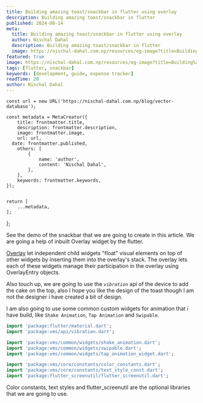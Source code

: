 ```yaml
---
title: Building amazing toast/snackbar in flutter using overlay
description: Building amazing toast/snackbar in flutter
published: 2024-08-14
meta:
  title: Building amazing toast/snackbar in flutter using overlay
  author: Nischal Dahal
  description: Building amazing toast/snackbar in flutter
  image: https://nischal-dahal.com.np/resources/og-image?title=Building%20Expense%20Tracker?&date=2024-08-12
featured: true
image: https://nischal-dahal.com.np/resources/og-image?title=Building%20Expense%20Tracker&date=2024-08-12
tags: [flutter, snackbar]
keywords: [development, guide, expense tracker]
readTime: 20
author: Nischal Dahal
---
```




    const url = new URL('https://nischal-dahal.com.np/blog/vector-database');

    const metadata = MetaCreator({
    	title: frontmatter.title,
    	description: frontmatter.description,
    	image: frontmatter.image,
    	url: url,
      date: frontmatter.published,
    	others: [
    		{
    			name: 'author',
    			content: 'Nischal Dahal',
    		},
    	],
    	keywords: frontmatter.keywords,
    });


    return [
    	...metadata,
    ];

};


<PostHeading
	title={frontmatter.title}
	readingTime={frontmatter.readTime}
	tags={frontmatter.tags}
	keywords={frontmatter.keywords}
	date={frontmatter.published}
	author={frontmatter.author}
/>

See the demo of the snackbar that we are going to create in this article. We are
going a help of inbuilt Overlay widget by the flutter.

[Overlay](https://api.flutter.dev/flutter/widgets/Overlay-class.html) let
independent child widgets "float" visual elements on top of other widgets by
inserting them into the overlay's stack. The overlay lets each of these widgets
manage their participation in the overlay using OverlayEntry objects.

Also touch up, we are going to use the _`vibration`_ api of the device to add
the cake on the top, also I hope you like the design of the toast though I am
not the designer i have created a bit of design.

I am also going to use some common custom widgets for animation that i have
build, like `Shake Animation`, `Tap Animation` and `Swipable`.

```dart title="snackbar.dart"
import 'package:flutter/material.dart';
import 'package:vms/api/vibration.dart';

import 'package:vms/common/widgets/shake_animation.dart';
import 'package:vms/common/widgets/swipable.dart';
import 'package:vms/common/widgets/tap_animation_widget.dart';

import 'package:vms/core/constants/color_constants.dart';
import 'package:vms/core/constants/text_style_const.dart';
import 'package:flutter_screenutil/flutter_screenutil.dart';
```

Color constants, text styles and flutter_screenutil are the optional libraries
that we are going to use.
